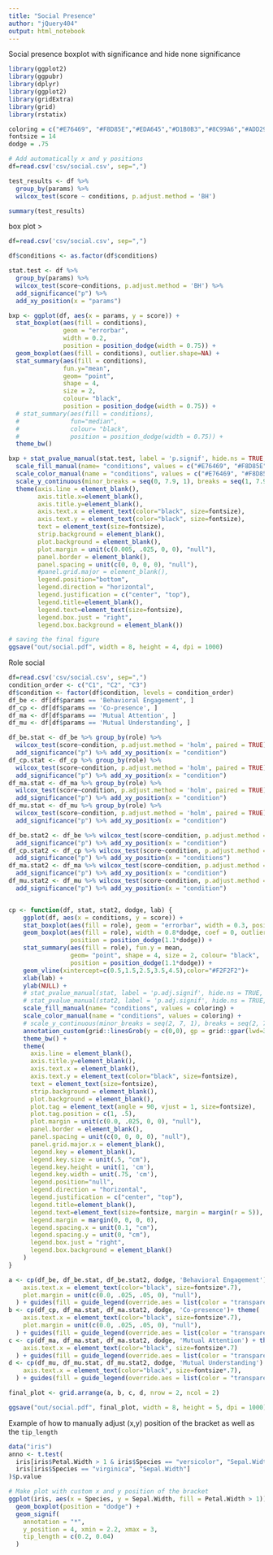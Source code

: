 ```yaml
---
title: "Social Presence"
author: "jQuery404"
output: html_notebook
---
```

Social presence boxplot with significance and hide none significance

```r
library(ggplot2)
library(ggpubr)
library(dplyr)
library(ggplot2)
library(gridExtra)
library(grid)
library(rstatix)

coloring = c("#E76469", "#F8D85E","#EDA645","#D1B0B3","#8C99A6","#ADD299","#4FA490","#3B7F9F")
fontsize = 14
dodge = .75

# Add automatically x and y positions
df=read.csv('csv/social.csv', sep=",")

test_results <- df %>% 
  group_by(params) %>% 
  wilcox_test(score ~ conditions, p.adjust.method = 'BH')

summary(test_results)
```

box plot >

```r
df=read.csv('csv/social.csv', sep=",")

df$conditions <- as.factor(df$conditions)

stat.test <- df %>% 
  group_by(params) %>% 
  wilcox_test(score~conditions, p.adjust.method = 'BH') %>%
  add_significance("p") %>%
  add_xy_position(x = "params")

bxp <- ggplot(df, aes(x = params, y = score)) + 
  stat_boxplot(aes(fill = conditions), 
               geom = "errorbar", 
               width = 0.2,
               position = position_dodge(width = 0.75)) +
  geom_boxplot(aes(fill = conditions), outlier.shape=NA) +
  stat_summary(aes(fill = conditions), 
               fun.y="mean", 
               geom= "point", 
               shape = 4, 
               size = 2,
               colour= "black", 
               position = position_dodge(width = 0.75)) +
  # stat_summary(aes(fill = conditions), 
  #              fun="median",
  #              colour= "black", 
  #              position = position_dodge(width = 0.75)) +
  theme_bw()

bxp + stat_pvalue_manual(stat.test, label = 'p.signif', hide.ns = TRUE, tip.length = 0.02) + 
  scale_fill_manual(name= "conditions", values = c("#E76469", "#F8D85E","#EDA645")) +
  scale_color_manual(name = "conditions", values = c("#E76469", "#F8D85E","#EDA645")) + 
  scale_y_continuous(minor_breaks = seq(0, 7.9, 1), breaks = seq(1, 7.9, by=1), limits=c(1,7.9)) +
  theme(axis.line = element_blank(),
        axis.title.x=element_blank(),
        axis.title.y=element_blank(),
        axis.text.x = element_text(color="black", size=fontsize),
        axis.text.y = element_text(color="black", size=fontsize),
        text = element_text(size=fontsize),
        strip.background = element_blank(),
        plot.background = element_blank(),
        plot.margin = unit(c(0.005, .025, 0, 0), "null"),
        panel.border = element_blank(),
        panel.spacing = unit(c(0, 0, 0, 0), "null"),
        #panel.grid.major = element_blank(),
        legend.position="bottom",
        legend.direction = "horizontal",
        legend.justification = c("center", "top"),
        legend.title=element_blank(),
        legend.text=element_text(size=fontsize),
        legend.box.just = "right",
        legend.box.background = element_blank())

# saving the final figure
ggsave("out/social.pdf", width = 8, height = 4, dpi = 1000)
```
Role social

```r
df=read.csv('csv/social.csv', sep=",")
condition_order <- c("C1", "C2", "C3")
df$condition <- factor(df$condition, levels = condition_order)
df_be <- df[df$params == 'Behavioral Engagement', ]
df_cp <- df[df$params == 'Co-presence', ]
df_ma <- df[df$params == 'Mutual Attention', ]
df_mu <- df[df$params == 'Mutual Understanding', ]

df_be.stat <- df_be %>% group_by(role) %>%
  wilcox_test(score~condition, p.adjust.method = 'holm', paired = TRUE) %>%
  add_significance("p") %>% add_xy_position(x = "condition")
df_cp.stat <- df_cp %>% group_by(role) %>%
  wilcox_test(score~condition, p.adjust.method = 'holm', paired = TRUE) %>%
  add_significance("p") %>% add_xy_position(x = "condition")
df_ma.stat <- df_ma %>% group_by(role) %>%
  wilcox_test(score~condition, p.adjust.method = 'holm', paired = TRUE) %>%
  add_significance("p") %>% add_xy_position(x = "condition")
df_mu.stat <- df_mu %>% group_by(role) %>%
  wilcox_test(score~condition, p.adjust.method = 'holm', paired = TRUE) %>%
  add_significance("p") %>% add_xy_position(x = "condition")

df_be.stat2 <- df_be %>% wilcox_test(score~condition, p.adjust.method = 'holm', paired = TRUE) %>%
  add_significance("p") %>% add_xy_position(x = "condition")
df_cp.stat2 <- df_cp %>% wilcox_test(score~condition, p.adjust.method = 'holm', paired = TRUE) %>%
  add_significance("p") %>% add_xy_position(x = "conditions")
df_ma.stat2 <- df_ma %>% wilcox_test(score~condition, p.adjust.method = 'holm', paired = TRUE) %>%
  add_significance("p") %>% add_xy_position(x = "condition")
df_mu.stat2 <- df_mu %>% wilcox_test(score~condition, p.adjust.method = 'holm', paired = TRUE) %>%
  add_significance("p") %>% add_xy_position(x = "condition")


cp <- function(df, stat, stat2, dodge, lab) {
    ggplot(df, aes(x = conditions, y = score)) +
    stat_boxplot(aes(fill = role), geom = "errorbar", width = 0.3, position = position_dodge(1.1*dodge)) +
    geom_boxplot(aes(fill = role), width = 0.8*dodge, coef = 0, outlier.alpha = 0, show.legend = F,
                 position = position_dodge(1.1*dodge)) +
    stat_summary(aes(fill = role), fun.y = mean,
                 geom= "point", shape = 4, size = 2, colour= "black",
                 position = position_dodge(1.1*dodge)) +
    geom_vline(xintercept=c(0.5,1.5,2.5,3.5,4.5),color="#F2F2F2")+ 
    xlab(lab) +
    ylab(NULL) +
    # stat_pvalue_manual(stat, label = 'p.adj.signif', hide.ns = TRUE, tip.length = 0.02) +
    # stat_pvalue_manual(stat2, label = 'p.adj.signif', hide.ns = TRUE, tip.length = 0.02) +
    scale_fill_manual(name= "conditions", values = coloring) +
    scale_color_manual(name = "conditions", values = coloring) +
    # scale_y_continuous(minor_breaks = seq(2, 7, 1), breaks = seq(2, 7, by=1), limits=c(2, 7)) +
    annotation_custom(grid::linesGrob(y = c(0,0), gp = grid::gpar(lwd=3))) +
    theme_bw() +
    theme(
      axis.line = element_blank(),
      axis.title.y=element_blank(),
      axis.text.x = element_blank(),
      axis.text.y = element_text(color="black", size=fontsize),
      text = element_text(size=fontsize),
      strip.background = element_blank(),
      plot.background = element_blank(),
      plot.tag = element_text(angle = 90, vjust = 1, size=fontsize),
      plot.tag.position = c(1, .5),
      plot.margin = unit(c(0.0, .025, 0, 0), "null"),
      panel.border = element_blank(),
      panel.spacing = unit(c(0, 0, 0, 0), "null"),
      panel.grid.major.x = element_blank(),
      legend.key = element_blank(),
      legend.key.size = unit(.5, "cm"),
      legend.key.height = unit(1, 'cm'), 
      legend.key.width = unit(.75, 'cm'), 
      legend.position="null",
      legend.direction = "horizontal",
      legend.justification = c("center", "top"),
      legend.title=element_blank(),
      legend.text=element_text(size=fontsize, margin = margin(r = 5)),
      legend.margin = margin(0, 0, 0, 0),
      legend.spacing.x = unit(0.1, "cm"),
      legend.spacing.y = unit(0, "cm"),
      legend.box.just = "right",
      legend.box.background = element_blank()
    ) 
}

a <- cp(df_be, df_be.stat, df_be.stat2, dodge, 'Behavioral Engagement')+ theme(
    axis.text.x = element_text(color="black", size=fontsize*.7),
    plot.margin = unit(c(0.0, .025, .05, 0), "null"),
  ) + guides(fill = guide_legend(override.aes = list(color = "transparent")))
b <- cp(df_cp, df_ma.stat, df_ma.stat2, dodge, 'Co-presence')+ theme(
    axis.text.x = element_text(color="black", size=fontsize*.7),
    plot.margin = unit(c(0.0, .025, .05, 0), "null"),
  ) + guides(fill = guide_legend(override.aes = list(color = "transparent")))
c <- cp(df_ma, df_ma.stat, df_ma.stat2, dodge, 'Mutual Attention') + theme(
    axis.text.x = element_text(color="black", size=fontsize*.7)
  ) + guides(fill = guide_legend(override.aes = list(color = "transparent")))
d <- cp(df_mu, df_mu.stat, df_mu.stat2, dodge, 'Mutual Understanding') + theme(
    axis.text.x = element_text(color="black", size=fontsize*.7),
  ) + guides(fill = guide_legend(override.aes = list(color = "transparent")))

final_plot <- grid.arrange(a, b, c, d, nrow = 2, ncol = 2)

ggsave("out/social.pdf", final_plot, width = 8, height = 5, dpi = 1000) 

```



Example of how to manually adjust (x,y) position of the bracket as well as the `tip_length`
```r
data("iris")
anno <- t.test(
  iris[iris$Petal.Width > 1 & iris$Species == "versicolor", "Sepal.Width"],
  iris[iris$Species == "virginica", "Sepal.Width"]
)$p.value

# Make plot with custom x and y position of the bracket
ggplot(iris, aes(x = Species, y = Sepal.Width, fill = Petal.Width > 1)) +
  geom_boxplot(position = "dodge") +
  geom_signif(
    annotation = "*",
    y_position = 4, xmin = 2.2, xmax = 3,
    tip_length = c(0.2, 0.04)
  )
```
